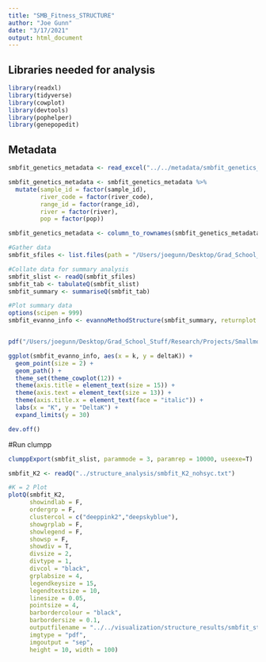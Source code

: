 ```yaml
---
title: "SMB_Fitness_STRUCTURE"
author: "Joe Gunn"
date: "3/17/2021"
output: html_document
---
```


## Libraries needed for analysis
```r
library(readxl)
library(tidyverse)
library(cowplot)
library(devtools)
library(pophelper)
library(genepopedit)
```

## Metadata
```r
smbfit_genetics_metadata <- read_excel("../../metadata/smbfit_genetics_metadata_no_hsyc.xlsx")

smbfit_genetics_metadata <- smbfit_genetics_metadata %>%
  mutate(sample_id = factor(sample_id),
         river_code = factor(river_code),
         range_id = factor(range_id),
         river = factor(river),
         pop = factor(pop))

smbfit_genetics_metadata <- column_to_rownames(smbfit_genetics_metadata, "NA")


```


```r
#Gather data
smbfit_sfiles <- list.files(path = "/Users/joegunn/Desktop/Grad_School_Stuff/Research/Projects/Smallmouth_Bass_Fitness/raw_data/structure_data/no_hsyc_500K_1M", full.names=T)

#Collate data for summary analysis
smbfit_slist <- readQ(smbfit_sfiles)
smbfit_tab <- tabulateQ(smbfit_slist)
smbfit_summary <- summariseQ(smbfit_tab)

#Plot summary data
options(scipen = 999)
smbfit_evanno_info <- evannoMethodStructure(smbfit_summary, returnplot = F) 


pdf("/Users/joegunn/Desktop/Grad_School_Stuff/Research/Projects/Smallmouth_Bass_Fitness/visualization/structure_results/structure_deltak.pdf", width = 6, height = 4)

ggplot(smbfit_evanno_info, aes(x = k, y = deltaK)) + 
  geom_point(size = 2) +
  geom_path() +
  theme_set(theme_cowplot(12)) +
  theme(axis.title = element_text(size = 15)) +
  theme(axis.text = element_text(size = 13)) +
  theme(axis.title.x = element_text(face = "italic")) +
  labs(x = "K", y = "DeltaK") +
  expand_limits(y = 30)

dev.off()

```

#Run clumpp
```r
clumppExport(smbfit_slist, parammode = 3, paramrep = 10000, useexe=T)

```


```r
smbfit_K2 <- readQ("../structure_analysis/smbfit_K2_nohsyc.txt")

#K = 2 Plot
plotQ(smbfit_K2,
      showindlab = F, 
      ordergrp = F,
      clustercol = c("deeppink2","deepskyblue"),
      showgrplab = F,
      showlegend = F, 
      showsp = F, 
      showdiv = T, 
      divsize = 2, 
      divtype = 1,
      divcol = "black",  
      grplabsize = 4, 
      legendkeysize = 15, 
      legendtextsize = 10, 
      linesize = 0.05, 
      pointsize = 4, 
      barbordercolour = "black",
      barbordersize = 0.1, 
      outputfilename = "../../visualization/structure_results/smbfit_structure",
      imgtype = "pdf",
      imgoutput = "sep",
      height = 10, width = 100)

```